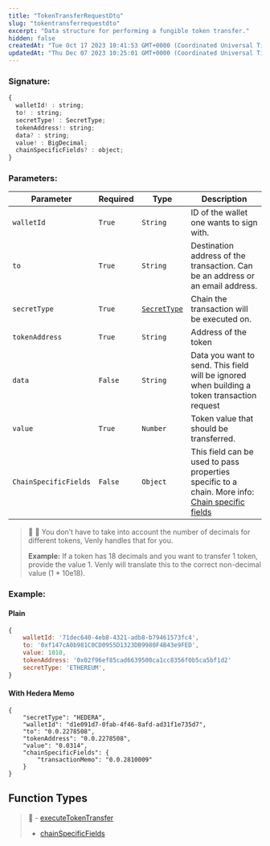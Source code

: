 ```yaml
---
title: "TokenTransferRequestDto"
slug: "tokentransferrequestdto"
excerpt: "Data structure for performing a fungible token transfer."
hidden: false
createdAt: "Tue Oct 17 2023 10:41:53 GMT+0000 (Coordinated Universal Time)"
updatedAt: "Thu Dec 07 2023 10:25:01 GMT+0000 (Coordinated Universal Time)"
---
```

### Signature:

```javascript
{
  walletId! : string;
  to! : string;
  secretType! : SecretType;
  tokenAddress!: string;
  data? : string;
  value! : BigDecimal;
  chainSpecificFields? : object;
}
```

### Parameters:

| Parameter             | Required | Type                                                    | Description                                                                                                                                           |
| --------------------- | -------- | ------------------------------------------------------- | ----------------------------------------------------------------------------------------------------------------------------------------------------- |
| `walletId`            | `True`   | `String`                                                | ID of the wallet one wants to sign with.                                                                                                              |
| `to`                  | `True`   | `String`                                                | Destination address of the transaction. Can be an address or an email address.                                                                        |
| `secretType`          | `True`   | [`SecretType`](https://venly.readme.io/docs/secrettype) | Chain the transaction will be executed on.                                                                                                            |
| `tokenAddress`        | `True`   | `String`                                                | Address of the token                                                                                                                                  |
| `data`                | `False`  | `String`                                                | Data you want to send. This field will be ignored when building a token transaction request                                                           |
| `value`               | `True`   | `Number`                                                | Token value that should be transferred.                                                                                                               |
| `ChainSpecificFields` | `False`  | `Object`                                                | This field can be used to pass properties specific to a chain. More info: [Chain specific fields](https://venly.readme.io/docs/chain-specific-fields) |

> 📘 🧙 You don’t have to take into account the number of decimals for different tokens, Venly handles that for you.
> 
> **Example:** If a token has 18 decimals and you want to transfer 1 token, provide the value 1. Venly will translate this to the correct non-decimal value (1 \* 10e18).

### Example:

#### Plain

```javascript
{
    walletId: '71dec640-4eb8-4321-adb8-b79461573fc4',
    to: '0xf147cA0b981C0CD0955D1323DB9980F4B43e9FED',
    value: 1010,
    tokenAddress: '0x02f96ef85cad6639500ca1cc8356f0b5ca5bf1d2'
    secretType: 'ETHEREUM',
}
```

#### With Hedera Memo

```
{
    "secretType": "HEDERA",
    "walletId": "d1e091d7-0fab-4f46-8afd-ad31f1e735d7",
    "to": "0.0.2278508",
    "tokenAddress": "0.0.2278508",
    "value": "0.0314",
    "chainSpecificFields": {
        "transactionMemo": "0.0.2810009"
    }
}
```

## Function Types

> 📘 - [executeTokenTransfer](https://venly.readme.io/docs/executetokentransfer)
> - [chainSpecificFields](https://venly.readme.io/docs/chain-specific-fields)
